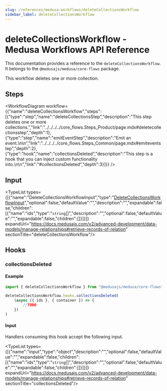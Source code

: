 ```yaml
---
slug: /references/medusa-workflows/deleteCollectionsWorkflow
sidebar_label: deleteCollectionsWorkflow
---
```



# deleteCollectionsWorkflow - Medusa Workflows API Reference

This documentation provides a reference to the `deleteCollectionsWorkflow`. It belongs to the `@medusajs/medusa/core-flows` package.

This workflow deletes one or more collection.

## Steps

<WorkflowDiagram workflow={{"name":"deleteCollectionsWorkflow","steps":[{"type":"step","name":"deleteCollectionsStep","description":"This step deletes one or more collections.","link":"../../../../core_flows.Steps_Product/page.mdx#deletecollectionsstep","depth":1},{"type":"step","name":"emitEventStep","description":"Emit an event.\n\n","link":"../../../../core_flows.Steps_Common/page.mdx#emiteventstep","depth":2},{"type":"hook","name":"collectionsDeleted","description":"This step is a hook that you can inject custom functionality into.\n\n","link":"#collectionsDeleted","depth":3}]}} />

## Input

<TypeList types={[{"name":"DeleteCollectionsWorkflowInput","type":"[DeleteCollectionsWorkflowInput](../../../../types/core_flows.DeleteCollectionsWorkflowInput/page.mdx)","optional":false,"defaultValue":"","description":"","expandable":false,"children":[{"name":"ids","type":"`string`[]","description":"","optional":false,"defaultValue":"","expandable":false,"children":[]}]}]} expandUrl="https://docs.medusajs.com/v2/advanced-development/data-models/manage-relationships#retrieve-records-of-relation" sectionTitle="deleteCollectionsWorkflow"/>

## Hooks

### collectionsDeleted

#### Example

```ts
import { deleteCollectionsWorkflow } from "@medusajs/medusa/core-flows"

deleteCollectionsWorkflow.hooks.collectionsDeleted(
	(async ({ ids }, { container }) => {
		//TODO
	})
)
```

#### Input

Handlers consuming this hook accept the following input.

<TypeList types={[{"name":"input","type":"object","description":"","optional":false,"defaultValue":"","expandable":false,"children":[{"name":"ids","type":"`string`[]","description":"","optional":false,"defaultValue":"","expandable":false,"children":[]}]}]} expandUrl="https://docs.medusajs.com/v2/advanced-development/data-models/manage-relationships#retrieve-records-of-relation" sectionTitle="collectionsDeleted"/>
